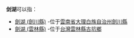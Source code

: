 '''剑湖'''可以指：

* [[劍湖_(劍川縣)|劍湖 (劍川縣)]] -位于[[雲南省|雲南省]][[大理白族自治州|大理白族自治州]][[劍川縣|劍川縣]]
* [[劍湖_(雲林縣)|劍湖 (雲林縣)]] -位于[[台灣|台灣]][[雲林縣|雲林縣]][[古坑鄉|古坑鄉]]
{{disambig|Cat=二字地名消歧义}}